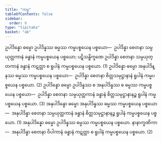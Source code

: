 ```yaml
---
title: "ကမ္မ"
tableOfContents: false
sidebar:
  order: 8
type: "tipitaka"
basket: "ab"
---
```



<DynamicBreadcrumb />

<Division number="457">

<Paragraph number="3475">
ဥပါဒိန္နော ဓမ္မော ဥပါဒိန္နဿ ဓမ္မဿ ကမ္မပစ္စယေန ပစ္စယော—  ဥပါဒိန္နာ စေတနာ သမ္ပယုတ္တကာနံ ခန္ဓာနံ ကမ္မပစ္စယေန ပစ္စယော; ပဋိသန္ဓိက္ခဏေ ဥပါဒိန္နာ စေတနာ သမ္ပယုတ္တကာနံ ခန္ဓာနံ ကဋတ္တာ စ ရူပါနံ ကမ္မပစ္စယေန ပစ္စယော. (1)
</Paragraph>

<Paragraph number="3476">
ဥပါဒိန္နော ဓမ္မော အနုပါဒိန္နဿ ဓမ္မဿ ကမ္မပစ္စယေန ပစ္စယော—  ဥပါဒိန္နာ စေတနာ စိတ္တသမုဋ္ဌာနာနံ ရူပါနံ ကမ္မပစ္စယေန ပစ္စယော. (2)
</Paragraph>

<Paragraph number="3477">
ဥပါဒိန္နော ဓမ္မော ဥပါဒိန္နဿ စ အနုပါဒိန္နဿ စ ဓမ္မဿ ကမ္မပစ္စယေန ပစ္စယော—  ဥပါဒိန္နာ စေတနာ သမ္ပယုတ္တကာနံ ခန္ဓာနံ စိတ္တသမုဋ္ဌာနာနဉ္စ ရူပါနံ ကမ္မပစ္စယေန ပစ္စယော. (3)
</Paragraph>

<Paragraph number="3478">
အနုပါဒိန္နော ဓမ္မော အနုပါဒိန္နဿ ဓမ္မဿ ကမ္မပစ္စယေန ပစ္စယော—  အနုပါဒိန္နာ စေတနာ သမ္ပယုတ္တကာနံ ခန္ဓာနံ စိတ္တသမုဋ္ဌာနာနဉ္စ ရူပါနံ ကမ္မပစ္စယေန ပစ္စယော. (1)
</Paragraph>

<Paragraph number="3479">
အနုပါဒိန္နော ဓမ္မော ဥပါဒိန္နဿ ဓမ္မဿ ကမ္မပစ္စယေန ပစ္စယော. <Emphasis>နာနာက္ခဏိကာ</Emphasis>—  အနုပါဒိန္နာ စေတနာ ဝိပါကာနံ ခန္ဓာနံ ကဋတ္တာ စ ရူပါနံ ကမ္မပစ္စယေန ပစ္စယော. (2)
</Paragraph>
</Division>